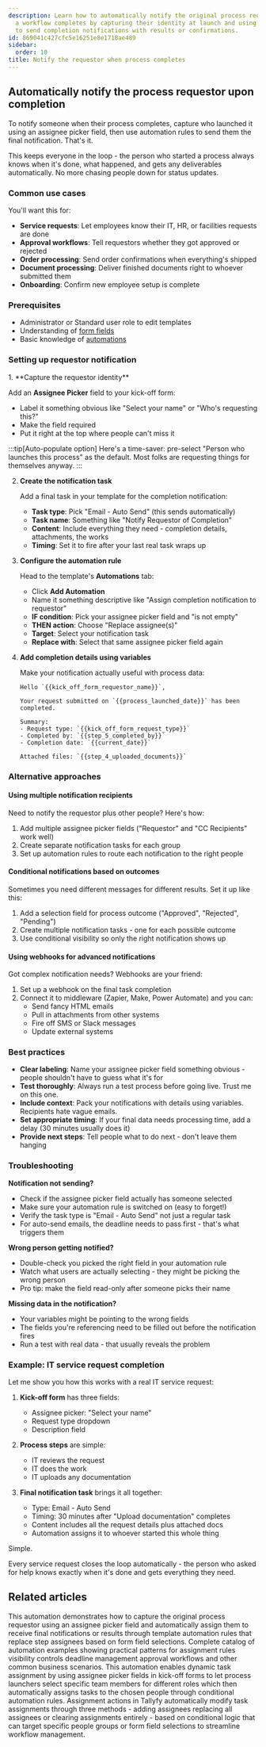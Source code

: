 ```yaml
---
description: Learn how to automatically notify the original process requestor when
  a workflow completes by capturing their identity at launch and using automations
  to send completion notifications with results or confirmations.
id: 869041c427cfc5e16251e8e1718ae489
sidebar:
  order: 10
title: Notify the requestor when process completes
---
```



## Automatically notify the process requestor upon completion

To notify someone when their process completes, capture who launched it using an assignee picker field, then use automation rules to send them the final notification. That's it.

This keeps everyone in the loop - the person who started a process always knows when it's done, what happened, and gets any deliverables automatically. No more chasing people down for status updates.

### Common use cases

You'll want this for:
- **Service requests**: Let employees know their IT, HR, or facilities requests are done
- **Approval workflows**: Tell requestors whether they got approved or rejected
- **Order processing**: Send order confirmations when everything's shipped
- **Document processing**: Deliver finished documents right to whoever submitted them
- **Onboarding**: Confirm new employee setup is complete

### Prerequisites

- Administrator or Standard user role to edit templates
- Understanding of [form fields](/products/pro/tracking-and-tasks/tasks/what-are-form-fields-in-tallyfy/)
- Basic knowledge of [automations](/products/pro/documenting/templates/automations/)

### Setting up requestor notification

<Steps>
1. **Capture the requestor identity**
   
   Add an **Assignee Picker** field to your kick-off form:
   - Label it something obvious like "Select your name" or "Who's requesting this?"
   - Make the field required
   - Put it right at the top where people can't miss it
   
   :::tip[Auto-populate option]
   Here's a time-saver: pre-select "Person who launches this process" as the default. Most folks are requesting things for themselves anyway.
   :::

2. **Create the notification task**
   
   Add a final task in your template for the completion notification:
   - **Task type**: Pick "Email - Auto Send" (this sends automatically)
   - **Task name**: Something like "Notify Requestor of Completion"
   - **Content**: Include everything they need - completion details, attachments, the works
   - **Timing**: Set it to fire after your last real task wraps up

3. **Configure the automation rule**
   
   Head to the template's **Automations** tab:
   - Click **Add Automation**
   - Name it something descriptive like "Assign completion notification to requestor"
   - **IF condition**: Pick your assignee picker field and "is not empty"
   - **THEN action**: Choose "Replace assignee(s)"
   - **Target**: Select your notification task
   - **Replace with**: Select that same assignee picker field again

4. **Add completion details using variables**
   
   Make your notification actually useful with process data:
   ```
   Hello `{{kick_off_form_requestor_name}}`,
   
   Your request submitted on `{{process_launched_date}}` has been completed.
   
   Summary:
   - Request type: `{{kick_off_form_request_type}}`
   - Completed by: `{{step_5_completed_by}}`
   - Completion date: `{{current_date}}`
   
   Attached files: `{{step_4_uploaded_documents}}`
   ```
</Steps>

### Alternative approaches

#### Using multiple notification recipients

Need to notify the requestor plus other people? Here's how:
1. Add multiple assignee picker fields ("Requestor" and "CC Recipients" work well)
2. Create separate notification tasks for each group
3. Set up automation rules to route each notification to the right people

#### Conditional notifications based on outcomes

Sometimes you need different messages for different results. Set it up like this:
1. Add a selection field for process outcome ("Approved", "Rejected", "Pending")
2. Create multiple notification tasks - one for each possible outcome
3. Use conditional visibility so only the right notification shows up

#### Using webhooks for advanced notifications

Got complex notification needs? Webhooks are your friend:
1. Set up a webhook on the final task completion
2. Connect it to middleware (Zapier, Make, Power Automate) and you can:
   - Send fancy HTML emails
   - Pull in attachments from other systems
   - Fire off SMS or Slack messages
   - Update external systems

### Best practices

- **Clear labeling**: Name your assignee picker field something obvious - people shouldn't have to guess what it's for
- **Test thoroughly**: Always run a test process before going live. Trust me on this one.
- **Include context**: Pack your notifications with details using variables. Recipients hate vague emails.
- **Set appropriate timing**: If your final data needs processing time, add a delay (30 minutes usually does it)
- **Provide next steps**: Tell people what to do next - don't leave them hanging

### Troubleshooting

**Notification not sending?**
- Check if the assignee picker field actually has someone selected
- Make sure your automation rule is switched on (easy to forget!)
- Verify the task type is "Email - Auto Send" not just a regular task
- For auto-send emails, the deadline needs to pass first - that's what triggers them

**Wrong person getting notified?**
- Double-check you picked the right field in your automation rule
- Watch what users are actually selecting - they might be picking the wrong person
- Pro tip: make the field read-only after someone picks their name

**Missing data in the notification?**
- Your variables might be pointing to the wrong fields
- The fields you're referencing need to be filled out before the notification fires
- Run a test with real data - that usually reveals the problem

### Example: IT service request completion

Let me show you how this works with a real IT service request:

1. **Kick-off form** has three fields:
   - Assignee picker: "Select your name"
   - Request type dropdown
   - Description field

2. **Process steps** are simple:
   - IT reviews the request
   - IT does the work
   - IT uploads any documentation

3. **Final notification task** brings it all together:
   - Type: Email - Auto Send
   - Timing: 30 minutes after "Upload documentation" completes
   - Content includes all the request details plus attached docs
   - Automation assigns it to whoever started this whole thing

Simple.

Every service request closes the loop automatically - the person who asked for help knows exactly when it's done and gets everything they need.


## Related articles
<CardGrid>
<LinkTitleCard header="<b>Examples > Automatically assign a step to the original process requestor</b>" href="/products/pro/documenting/templates/automations/examples/assign-step-to-requestor/" > This automation demonstrates how to capture the original process requestor using an assignee picker field and automatically assign them to receive final notifications or results through template automation rules that replace step assignees based on form field selections. </LinkTitleCard>
<LinkTitleCard header="<b>Automations > Examples</b>" href="/products/pro/documenting/templates/automations/examples/" > Complete catalog of automation examples showing practical patterns for assignment rules visibility controls deadline management approval workflows and other common business scenarios. </LinkTitleCard>
<LinkTitleCard header="<b>Examples > Dynamic member assignment from kick-off forms</b>" href="/products/pro/documenting/templates/automations/examples/dynamic-member-assignment-from-kickoff/" > This automation enables dynamic task assignment by using assignee picker fields in kick-off forms to let process launchers select specific team members for different roles which then automatically assigns tasks to the chosen people through conditional automation rules. </LinkTitleCard>
<LinkTitleCard header="<b>Actions > Automate task assignments</b>" href="/products/pro/documenting/templates/automations/actions/asignment-actions/" > Assignment actions in Tallyfy automatically modify task assignments through three methods - adding assignees replacing all assignees or clearing assignments entirely - based on conditional logic that can target specific people groups or form field selections to streamline workflow management. </LinkTitleCard>
</CardGrid>